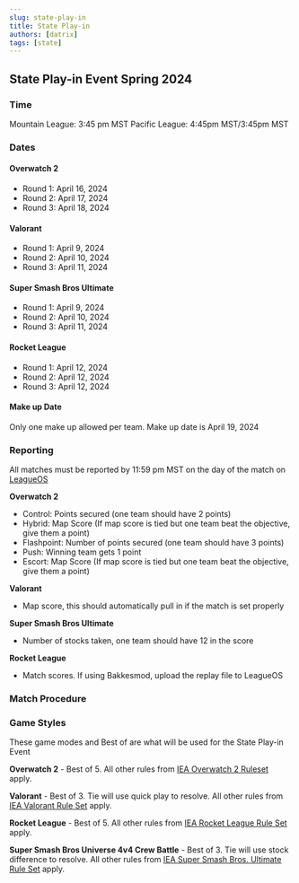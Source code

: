 ```yaml
---
slug: state-play-in
title: State Play-in
authors: [datrix]
tags: [state]
---
```


## State Play-in Event Spring 2024 ##

### Time ###

Mountain League: 3:45 pm MST
Pacific League: 4:45pm MST/3:45pm MST

### Dates ###

#### Overwatch 2 ####

- Round 1: April 16, 2024
- Round 2: April 17, 2024
- Round 3: April 18, 2024

#### Valorant ####

- Round 1: April 9, 2024
- Round 2: April 10, 2024
- Round 3: April 11, 2024

#### Super Smash Bros Ultimate ####

- Round 1: April 9, 2024
- Round 2: April 10, 2024
- Round 3: April 11, 2024

#### Rocket League ####

- Round 1: April 12, 2024
- Round 2: April 12, 2024
- Round 3: April 12, 2024

#### Make up Date ####

Only one make up allowed per team. Make up date is April 19, 2024

### Reporting ###

All matches must be reported by 11:59 pm MST on the day of the match on [LeagueOS](https://idahoesports.leagueos.gg)

**Overwatch 2**

- Control: Points secured (one team should have 2 points)
- Hybrid: Map Score (If map score is tied but one team beat the objective, give them a point)
- Flashpoint: Number of points secured (one team should have 3 points)
- Push: Winning team gets 1 point
- Escort: Map Score (If map score is tied but one team beat the objective, give them a point)

**Valorant**

- Map score, this should automatically pull in if the match is set properly

**Super Smash Bros Ultimate**

- Number of stocks taken, one team should have 12 in the score

**Rocket League**

- Match scores. If using Bakkesmod, upload the replay file to LeagueOS

### Match Procedure ###

### Game Styles ###

These game modes and Best of are what will be used for the State Play-in Event

**Overwatch 2** - Best of 5. All other rules from [IEA Overwatch 2 Ruleset](rules/overwatch_2) apply.

**Valorant** - Best of 3. Tie will use quick play to resolve. All other rules from [IEA Valorant Rule Set](rules/valorant) apply.

**Rocket League** - Best of 5. All other rules from [IEA Rocket League Rule Set](rules/rocket_league) apply.

**Super Smash Bros Universe 4v4 Crew Battle** - Best of 3. Tie will use stock difference to resolve. All other rules from [IEA Super Smash Bros. Ultimate Rule Set](rules/smash_bros) apply.
